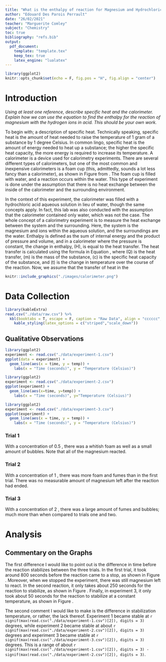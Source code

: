 ```yaml
---
title: "What is the enthalpy of reaction for Magnesium and Hydrochloric Acid?"
author: "Edouard Des Parois Perrault"
date: "26/02/2021"
teacher: "Marguerite Comley"
subject: "Chemistry"
toc: true
bibliography: "refs.bib"
output: 
  pdf_document:
    template: "template.tex"
    keep_tex: true
    latex_engine: "lualatex"
---
```


```r
library(ggplot2)
knitr::opts_chunk$set(echo = F, fig.pos = "H", fig.align = "center")
```

\textcolor{red}{Please note: Only the parts in red can be the same as your lab partner. All other work should be done individually. While you may have the same results, you should present your material in your own words.  If you take a definition or idea from the internet or text, remember to cite it. For this lab, you can just write: According to, followed by the url.}

\ch{Mg + 2HCl(aq) -> MgCl2(aq) + H2(g)}

# Introduction

*Using at least one reference, describe specific heat and the calorimeter. Explain how we can use the equation to find the enthalpy for the reaction of magnesium with the hydrogen ions in acid. This should be your own work.*

To begin with; a description of specific heat. Technically speaking, specific heat is the amount of heat needed to raise the temperature of 1 gram of a substance by 1 degree Celsius. \cite{usgs} In common lingo, specific heat is the amount of energy needed to heat up a substance; the higher the specific heat capacity, the more energy is required to increase its temperature.\cite{2020} A calorimeter is a device used for calorimetry experiments. There are several different types of calorimeters, but one of the most common and inexpensive calorimeters is a foam cup (this, admittedly, sounds a lot less fancy than a calorimeter), as shown in Figure \ref{fig:calorimeter} from \cite{lumen}. The foam cup is filled with water, and a reaction occurs within the water. This type of experiment is done under the assumption that there is no heat exchange between the inside of the calorimeter and the surrounding environment. \cite{lumen} \par In the context of this experiment, the calorimeter was filled with a hydrochloric acid aqueous solution in lieu of water, though the same concepts apply. In fact, this lab was also conducted with the assumption that the calorimeter contained only water, which was not the case. The whole concept of a calorimetry experiment is to measure the heat exchange between the system and the surrounding. Here, the system is the magnesium and \ch{HCl} ions within the aqueous solution, and the surroundings are the water. Enthalpy is defined as the sum of internal energy and the product of pressure and volume, and in a calorimeter where the pressure is constant, the change in enthalpy, \(\Delta H\), is equal to the heat transfer. \cite{Enthalpy} The heat transfer is calculated using the formula in Equation \eqref{eqn:q}, where \(Q\) is the heat transfer, \(m\) is the mass of the substance, \(c\) is the specific heat capacity of the substance, and \(\Delta t\) is the change in temperature over the course of the reaction. Now, we assume that the transfer of heat in the

\begin{equation}
  Q = mc\Delta t \label{eqn:q}
\end{equation}

```r
knitr::include_graphics("./images/calorimeter.png")
```

# Data Collection

```r
library(kableExtra)
read.csv("./data/raw.csv") %>%
  kbl(booktabs = T, escape = F, caption = "Raw Data", align = "cccccc", position = "H", col.names = linebreak(c("Trial","Mass of the Magnesium \n(+/- 0.01 g)", "Volume of HCl \n(+/- 0.5 mL)", "Concentration of HCl", "Initial Temperature \n(+/- 0.00001 degrees Celsius)","Final Temperature \n(+/- 0.00001 degrees Celsius)"))) %>%
    kable_styling(latex_options = c("striped","scale_down"))
```

## Qualitative Observations

```r
library(ggplot2)
experiment <- read.csv("./data/experiment-1.csv")
ggplot(data = experiment) + 
  geom_line(aes(x = time, y = temp)) + 
    labs(x = "Time (seconds)", y = "Temperature (Celsius)")

```

```r
library(ggplot2)
experiment <- read.csv("./data/experiment-2.csv")
ggplot(experiment) +
  geom_line(aes(x=time, y=temp)) +
    labs(x = "Time (seconds)", y="Temperature (Celsius)")
```

```r
library(ggplot2)
experiment <- read.csv("./data/experiment-3.csv")
ggplot(experiment) +
  geom_line(aes(x = time, y = temp)) +
    labs(x = "Time (seconds)", y = "Temperature (Celsius)")
```

### Trial 1

With a concentration of 0.5 \si{M}, there was a whitish foam as well as a small amount of bubbles. Note that all of the magnesium reacted.

### Trial 2

With a concentration of 1 \si{M}, there was more foam and fumes than in the first trial. There was no measurable amount of magnesium left after the reaction had ended.

### Trial 3
With a concentration of 2 \si{M}, there was a large amount of fumes and bubbles; much more than when compared to trials one and two.

# Analysis

## Commentary on the Graphs

The first difference I would like to point out is the difference in time before the reaction stabilizes between the three trials. In the first trial, it took around 800 seconds before the reaction came to a stop, as shown in Figure \ref{fig:experiment-1}. Moreover, when we stopped the experiment, there was still magnesium left to react. In the second reaction, it only takes about 250 seconds for the reaction to stabilize, as shown in Figure \ref{fig:experiment-2}. Finally, in experiment 3, it only took about 50 seconds for the reaction to stabilize at a constant temperature, as shown in Figure \ref{fig:experiment-3}. \par

The second comment I would like to make is the difference in stabilization temperature, or rather, the lack thereof. Experiment 1 became stable at `r signif(max(read.csv("./data/experiment-1.csv")[2]), digits = 3)` degrees, while experiment 2 became stable at about `r signif(max(read.csv("./data/experiment-2.csv")[2]), digits = 3)` degrees and experiment 3 became stable at `r signif(max(read.csv("./data/experiment-3.csv")[2]), digits = 3)` degrees. This is a range of about `r signif(max(read.csv("./data/experiment-1.csv")[2]), digits = 3) - signif(max(read.csv("./data/experiment-2.csv")[2]), digits = 3)`.
